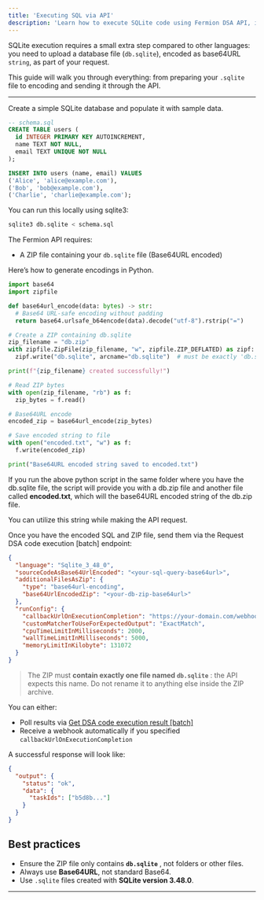 ```yaml
---
title: 'Executing SQL via API'
description: 'Learn how to execute SQLite code using Fermion DSA API, including preparing your database file and encoding it correctly.'
---
```


SQLite execution requires a small extra step compared to other languages: you need to upload a database file (`db.sqlite`), encoded as base64URL `string`, as part of your request.

This guide will walk you through everything: from preparing your `.sqlite` file to encoding and sending it through the API.

---

<Steps>
  <Step title="Create a Sample SQLite Database">

  Create a simple SQLite database and populate it with sample data.

  ```sql
  -- schema.sql
  CREATE TABLE users (
    id INTEGER PRIMARY KEY AUTOINCREMENT,
    name TEXT NOT NULL,
    email TEXT UNIQUE NOT NULL
  );

  INSERT INTO users (name, email) VALUES
  ('Alice', 'alice@example.com'),
  ('Bob', 'bob@example.com'),
  ('Charlie', 'charlie@example.com');
  ```

  You can run this locally using sqlite3:

  ```bash
  sqlite3 db.sqlite < schema.sql
  ```

  </Step>

  <Step title="Prepare Files for API Request">

  The Fermion API requires:

  - A ZIP file containing your `db.sqlite` file (Base64URL encoded)

  Here’s how to generate encodings in Python.

  ```python
import base64
import zipfile

def base64url_encode(data: bytes) -> str:
    # Base64 URL-safe encoding without padding
    return base64.urlsafe_b64encode(data).decode("utf-8").rstrip("=")

# Create a ZIP containing db.sqlite
zip_filename = "db.zip"
with zipfile.ZipFile(zip_filename, "w", zipfile.ZIP_DEFLATED) as zipf:
    zipf.write("db.sqlite", arcname="db.sqlite")  # must be exactly 'db.sqlite'

print(f"{zip_filename} created successfully!")

# Read ZIP bytes
with open(zip_filename, "rb") as f:
    zip_bytes = f.read()

# Base64URL encode
encoded_zip = base64url_encode(zip_bytes)

# Save encoded string to file
with open("encoded.txt", "w") as f:
    f.write(encoded_zip)

print("Base64URL encoded string saved to encoded.txt")
  ```
If you run the above python script in the same folder where you have the db.sqlite file, the script will provide you with a db.zip file and another file called **encoded.txt**, which will the base64URL encoded string of the db.zip file. 

You can utilize this string while making the API request.

  </Step>

  <Step title="Make the API Request">

  Once you have the encoded SQL and ZIP file, send them via the Request DSA code execution [batch] endpoint:

  ```json
  {
    "language": "Sqlite_3_48_0",
    "sourceCodeAsBase64UrlEncoded": "<your-sql-query-base64url>",
    "additionalFilesAsZip": {
      "type": "base64url-encoding",
      "base64UrlEncodedZip": "<your-db-zip-base64url>"
    },
    "runConfig": {
      "callbackUrlOnExecutionCompletion": "https://your-domain.com/webhook/sqlite-result",
      "customMatcherToUseForExpectedOutput": "ExactMatch",
      "cpuTimeLimitInMilliseconds": 2000,
      "wallTimeLimitInMilliseconds": 5000,
      "memoryLimitInKilobyte": 131072
    }
  }
  ```

  > The ZIP must **contain exactly one file named `db.sqlite`** : the API expects this name. Do not rename it to anything else inside the ZIP archive.

  </Step>

  <Step title="Retrieve or Receive Results">

  You can either:

  - Poll results via [Get DSA code execution result [batch]](/api-reference/dsa/get-dsa-code-execution-result-[batch])
  - Receive a webhook automatically if you specified `callbackUrlOnExecutionCompletion`

  A successful response will look like:

  ```json
  {
    "output": {
      "status": "ok",
      "data": {
        "taskIds": ["b5d8b..."]
      }
    }
  }
  ```
  </Step>



</Steps>

## Best practices

- Ensure the ZIP file only contains **`db.sqlite`** , not folders or other files.
- Always use **Base64URL**, not standard Base64.
- Use `.sqlite` files created with **SQLite version 3.48.0**.

---

